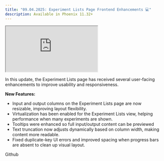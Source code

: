 ```yaml
---
title: "09.04.2025: Experiment Lists Page Frontend Enhancements 💻"
description: Available in Phoenix 11.32+
---
```


<Update label="09.04.2025">

<Frame>
<iframe src="https://cdn.iframe.ly/V5RZhXO1" className="aspect-video" allowfullscreen="" allow="encrypted-media *;"></iframe>
</Frame>

In this update, the Experiment Lists page has received several user-facing enhancements to improve usability and responsiveness.

**New Features:**

* Input and output columns on the Experiment Lists page are now resizable, improving layout flexibility.
* Virtualization has been enabled for the Experiment Lists view, helping performance when many experiments are shown.
* Tooltips were enhanced so full input/output content can be previewed
* Text truncation now adjusts dynamically based on column width, making content more readable.
* Fixed duplicate-key UI errors and improved spacing when progress bars are absent to clean up visual layout.

<Card title="feat(experiments): experiment lists page frontend improvements by yfrigui2 · Pull Request #9353 · Arize-ai/phoenixGitHub" href="https://github.com/Arize-ai/phoenix/pull/9353" icon="github"  horizontal>
Github
</Card>
</Update>
